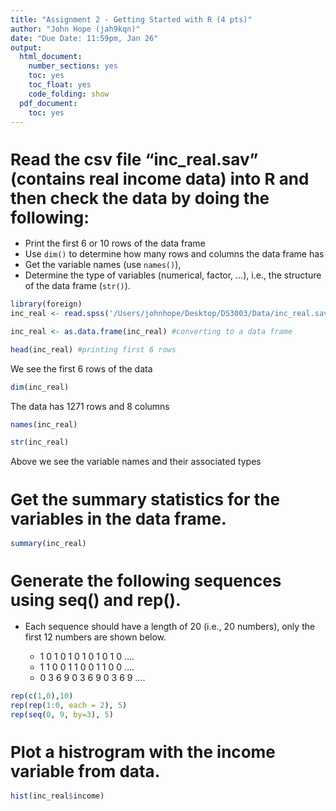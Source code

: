 ```yaml
---
title: "Assignment 2 - Getting Started with R (4 pts)"
author: "John Hope (jah9kqn)"
date: "Due Date: 11:59pm, Jan 26"
output:
  html_document:
    number_sections: yes
    toc: yes
    toc_float: yes
    code_folding: show
  pdf_document:
    toc: yes
---
```


<style>
h1.title {
  font-size: 30px;
}
h1 {
  font-size: 26px;
}
h2 {
  font-size: 22px;
}
h3 { 
  font-size: 18px;
}

</style>

# Read the csv file "inc_real.sav" (contains real income data) into R and then check the data by doing the following:

- Print the first 6 or 10 rows of the data frame
- Use `dim()` to determine how many rows and columns the data frame has
- Get the variable names (use `names()`),
- Determine the type of variables (numerical, factor, …), i.e., the structure of the data frame (`str()`).

```r
library(foreign)
inc_real <- read.spss('/Users/johnhope/Desktop/DS3003/Data/inc_real.sav')

inc_real <- as.data.frame(inc_real) #converting to a data frame

head(inc_real) #printing first 6 rows
```
We see the first 6 rows of the data

```r
dim(inc_real)
```
The data has 1271 rows and 8 columns

```r
names(inc_real)

str(inc_real)
```
Above we see the variable names and their associated types

    
# Get the summary statistics for the variables in the data frame.

```r
summary(inc_real)
```

# Generate the following sequences using seq() and rep(). 

- Each sequence should have a length of 20 (i.e., 20 numbers), only the first 12 numbers are shown below.

   - 1 0 1 0 1 0 1 0 1 0 1 0 ….
   - 1 1 0 0 1 1 0 0 1 1 0 0 ….
   - 0 3 6 9 0 3 6 9 0 3 6 9 ….

```r
rep(c(1,0),10)
rep(rep(1:0, each = 2), 5)
rep(seq(0, 9, by=3), 5)
```

# Plot a histrogram with the income variable from data. 

```r
hist(inc_real$income)
```
